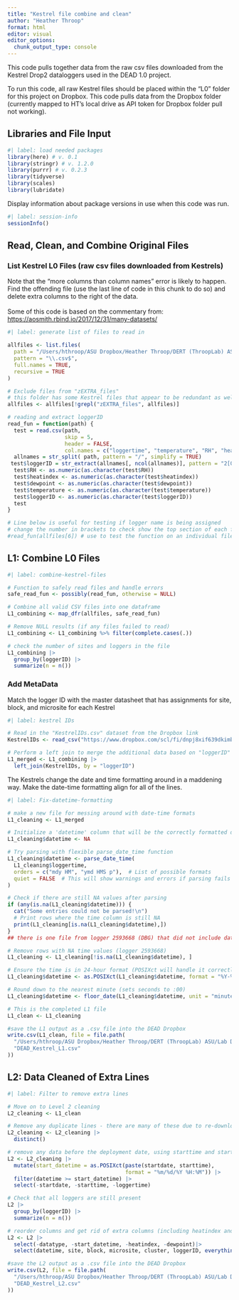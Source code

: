 ```yaml
---
title: "Kestrel file combine and clean"
author: "Heather Throop"
format: html
editor: visual
editor_options: 
  chunk_output_type: console
---
```


This code pulls together data from the raw csv files downloaded from the Kestrel Drop2 dataloggers used in the DEAD 1.0 project.

To run this code, all raw Kestrel files should be placed within the "L0" folder for this project on Dropbox. This code pulls data from the Dropbox folder (currently mapped to HT's local drive as API token for Dropbox folder pull not working).

## Libraries and File Input

```r
#| label: load needed packages
library(here) # v. 0.1
library(stringr) # v. 1.2.0
library(purrr) # v. 0.2.3
library(tidyverse)
library(scales)
library(lubridate)
```

Display information about package versions in use when this code was run.

```r
#| label: session-info
sessionInfo()
```

## Read, Clean, and Combine Original Files

### List Kestrel L0 Files (raw csv files downloaded from Kestrels)

Note that the "more columns than column names" error is likely to happen. Find the offending file (use the last line of code in this chunk to do so) and delete extra columns to the right of the data.\
\
Some of this code is based on the commentary from: <https://aosmith.rbind.io/2017/12/31/many-datasets/>

```r
#| label: generate list of files to read in

allfiles <- list.files(
  path = "/Users/hthroop/ASU Dropbox/Heather Throop/DERT (ThroopLab) ASU/Lab Data & Metadata Archives/DEAD_project/logger_data",  
  pattern = "\\.csv$",  
  full.names = TRUE,  
  recursive = TRUE
)

# Exclude files from "zEXTRA_files"
# this folder has some Kestrel files that appear to be redundant as well as some iButton files that will need to be read separately
allfiles <- allfiles[!grepl("zEXTRA_files", allfiles)]

# reading and extract loggerID
read_fun = function(path) {
  test = read.csv(path, 
                  skip = 5,
                  header = FALSE,
                  col.names = c("loggertime", "temperature", "RH", "heatindex", "dewpoint", "datatype") )
  allnames = str_split( path, pattern = "/", simplify = TRUE)
 test$loggerID = str_extract(allnames[, ncol(allnames)], pattern = "2[0-9][0-9][0-9][0-9][0-9][0-9]") #extract the loggerID from the file name and add as a column
  test$RH <- as.numeric(as.character(test$RH))
  test$heatindex <- as.numeric(as.character(test$heatindex))
  test$dewpoint <- as.numeric(as.character(test$dewpoint))
  test$temperature <- as.numeric(as.character(test$temperature))
  test$loggerID <- as.numeric(as.character(test$loggerID))
  test
}

# Line below is useful for testing if logger name is being assigned
# change the number in brackets to check show the top section of each file
#read_fun(allfiles[6]) # use to test the function on an individual file
```

## L1: Combine L0 Files

```r
#| label: combine-kestrel-files

# Function to safely read files and handle errors
safe_read_fun <- possibly(read_fun, otherwise = NULL)  

# Combine all valid CSV files into one dataframe
L1_combining <- map_dfr(allfiles, safe_read_fun)

# Remove NULL results (if any files failed to read)
L1_combining <- L1_combining %>% filter(complete.cases(.))

# check the number of sites and loggers in the file
L1_combining |>
  group_by(loggerID) |> 
  summarize(n = n())
```

### Add MetaData

Match the logger ID with the master datasheet that has assignments for site, block, and microsite for each Kestrel

```r
#| label: kestrel IDs

# Read in the "KestrelIDs.csv" dataset from the Dropbox link 
KestrelIDs <- read_csv("https://www.dropbox.com/scl/fi/dnpj8xif639dkimbgrzu4/KestrelIDs.csv?rlkey=9ai93kbi3u4jg0aolh9fji4v3&dl=1")

# Perform a left join to merge the additional data based on "loggerID"
L1_merged <- L1_combining |>
  left_join(KestrelIDs, by = "loggerID")

```

The Kestrels change the date and time formatting around in a maddening way. Make the date-time formatting align for all of the lines.

```r
#| label: Fix-datetime-formatting 

# make a new file for messing around with date-time formats
L1_cleaning <- L1_merged 

# Initialize a 'datetime' column that will be the correctly formatted datetime
L1_cleaning$datetime <- NA

# Try parsing with flexible parse_date_time function
L1_cleaning$datetime <- parse_date_time(
  L1_cleaning$loggertime, 
  orders = c("mdy HM", "ymd HMS p"),  # List of possible formats
  quiet = FALSE  # This will show warnings and errors if parsing fails
)

# Check if there are still NA values after parsing
if (any(is.na(L1_cleaning$datetime))) {
  cat("Some entries could not be parsed!\n")
  # Print rows where the time column is still NA
  print(L1_cleaning[is.na(L1_cleaning$datetime),])
}
## there is one file from logger 2593668 (DBG) that did not include dates. No worries as these logs all appear to be duplicated in a later file. 

# Remove rows with NA time values (logger 2593668)
L1_cleaning <- L1_cleaning[!is.na(L1_cleaning$datetime), ]

# Ensure the time is in 24-hour format (POSIXct will handle it correctly)
L1_cleaning$datetime <- as.POSIXct(L1_cleaning$datetime, format = "%Y-%m-%d %H:%M:%S")

# Round down to the nearest minute (sets seconds to :00)
L1_cleaning$datetime <- floor_date(L1_cleaning$datetime, unit = "minute")

# This is the completed L1 file
L1_clean <- L1_cleaning

#save the L1 output as a .csv file into the DEAD Dropbox
write.csv(L1_clean, file = file.path(
  "/Users/hthroop/ASU Dropbox/Heather Throop/DERT (ThroopLab) ASU/Lab Data & Metadata Archives/DEAD_project/logger_data/L1data", 
  "DEAD_Kestrel_L1.csv"
))
```

## L2: Data Cleaned of Extra Lines

```r
#| label: Filter to remove extra lines

# Move on to Level 2 cleaning
L2_cleaning <- L1_clean

# Remove any duplicate lines - there are many of these due to re-downloading the same loggers and not cleaning off old data in between downloads
L2_cleaning <- L2_cleaning |>
  distinct()

# remove any data before the deployment date, using starttime and startdate from KestrelIDs that correspond with each loggerID 
L2 <- L2_cleaning |>
  mutate(start_datetime = as.POSIXct(paste(startdate, starttime), 
                                     format = "%m/%d/%Y %H:%M")) |>
  filter(datetime >= start_datetime) |>
  select(-startdate, -starttime, -loggertime) 

# Check that all loggers are still present
L2 |>
  group_by(loggerID) |> 
  summarize(n = n())

# reorder columns and get rid of extra columns (including heatindex and dewpoint)
L2 <- L2 |>
  select(-datatype, -start_datetime, -heatindex, -dewpoint)|>
  select(datetime, site, block, microsite, cluster, loggerID, everything())  # Reorder columns

#save the L2 output as a .csv file into the DEAD Dropbox
write.csv(L2, file = file.path(
  "/Users/hthroop/ASU Dropbox/Heather Throop/DERT (ThroopLab) ASU/Lab Data & Metadata Archives/DEAD_project/logger_data/L1data", 
  "DEAD_Kestrel_L2.csv"
))
```
